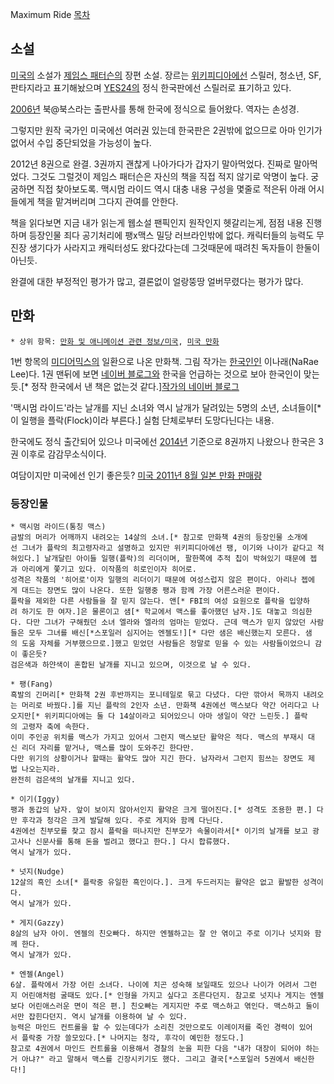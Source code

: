 Maximum Ride
[[목차]]

== 소설 ==
[[미국]]의 소설가 [[제임스 패터슨]]의 장편 소설. 장르는 [[위키피디아]]에선 스릴러, 청소년, SF, 판타지라고 표기해놨으며 [[YES24]]의 정식 한국판에선 스릴러로 표기하고 있다.

[[2006년]] 북@북스라는 출판사를 통해 한국에 정식으로 들어왔다. 역자는 손성경.

그렇지만 원작 국가인 미국에선 여러권 있는데 한국판은 2권밖에 없으므로 아마 인기가 없어서 수입 중단되었을 가능성이 높다.

2012년 8권으로 완결. 3권까지 괜찮게 나아가다가 갑자기 말아먹었다.
진짜로 말아먹었다. 그것도 그럴것이 제임스 패터슨은 자신의 책을 직접 적지 않기로 악명이 높다. 궁굼하면 직접 찾아보도록. 맥시멈 라이드 역시 대충 내용 구성을 몇줄로 적은뒤 아래 어시들에게 책을 맡겨버리며 그다지 관여를 안한다.

책을 읽다보면 지금 내가 읽는게 웹소설 팬픽인지 원작인지 헷갈리는게, 점점 내용 진행하며 등장인물 죄다 공기처리에 팽x맥스 밀당 러브라인밖에 없다. 캐릭터들의 능력도 무진장 생기다가 사라지고 캐릭터성도 왔다갔다는데 그것때문에 때려친 독자들이 한둘이 아닌듯.

완결에 대한 부정적인 평가가 많고, 결론없이 얼랑뚱땅 얼버무렸다는 평가가 많다.

== 만화 ==
 * 상위 항목: [[만화 및 애니메이션 관련 정보/미국]], [[미국 만화]]

1번 항목의 [[미디어믹스]]의 일환으로 나온 만화책. 그림 작가는 [[한국인]]인 이나래(NaRae Lee)다. 1권 맨뒤에 보면 [[네이버 블로그]]와 한국을 언급하는 것으로 보아 한국인이 맞는듯.[* 정작 한국에서 낸 책은 없는것 같다.][http://blog.naver.com/nare870815 작가의 네이버 블로그]

'맥시멈 라이드'라는 날개를 지닌 소녀와 역시 날개가 달려있는 5명의 소년, 소녀들이[* 이 일행을 플락(Flock)이라 부른다.] 실험 단체로부터 도망다닌다는 내용.

한국에도 정식 출간되어 있으나 미국에선 [[2014년]] 기준으로 8권까지 나왔으나 한국은 3권 이후로 감감무소식이다.

여담이지만 미국에선 인기 좋은듯? [http://bbs2.ruliweb.daum.net/gaia/do/ruliweb/default/news/521/read?articleId=557889&bbsId=G003&searchKey=userid&itemGroupId=&searchName=%EA%BF%88%EC%9D%84+%EC%B0%BE%EB%8A%94%EC%9E%90&itemId=277&searchValue=4VlDS8txfCQ0&platformId=&pageIndex=2 미국 2011년 8월 일본 만화 판매량]

=== 등장인물 ===
 * 맥시멈 라이드(통칭 맥스)
 금발의 머리가 어깨까지 내려오는 14살의 소녀.[* 참고로 만화책 4권의 등장인물 소개에선 그녀가 플락의 최고령자라고 설명하고 있지만 위키피디아에선 팽, 이기와 나이가 같다고 적혀있다.] 날개달린 아이들 일행(플락)의 리더이며, 팔한쪽에 추적 칩이 박혀있기 때문에 젭과 아리에게 쫓기고 있다. 이작품의 히로인이자 히어로.
 성격은 작품의 '히어로'이자 일행의 리더이기 때문에 여성스럽지 않은 편이다. 아리나 젭에게 대드는 장면도 많이 나온다. 또한 일행중 팽과 함께 가장 어른스러운 편이다.
 플락을 제외한 다른 사람들을 잘 믿지 않는다. 앤[* FBI의 여성 요원으로 플락을 입양하려 하기도 한 여자.]은 물론이고 샘[* 학교에서 맥스를 좋아했던 남자.]도 대놓고 의심한다. 다만 그녀가 구해줬던 소녀 엘라와 엘라의 엄마는 믿었다. 근데 맥스가 믿지 않았던 사람들은 모두 그녀를 배신[*스포일러 심지어는 엔젤도!][* 다만 샘은 배신했는지 모른다. 샘의 도움 자체를 거부했으므로.]했고 믿었던 사람들은 정말로 믿을 수 있는 사람들이었으니 감이 좋은듯?
 검은색과 하얀색이 혼합된 날개를 지니고 있으며, 이것으로 날 수 있다.

 * 팽(Fang)
 흑발의 긴머리[* 만화책 2권 후반까지는 포니테일로 묶고 다녔다. 다만 깎아서 목까지 내려오는 머리로 바꿨다.]를 지닌 플락의 2인자 소년. 만화책 4권에선 맥스보다 약간 어리다고 나오지만[* 위키피디아에는 둘 다 14살이라고 되어있으니 아마 생일이 약간 느린듯.] 플락의 고령자 축에 속한다.
 이미 주인공 위치를 맥스가 가지고 있어서 그런지 맥스보단 활약은 적다. 맥스의 부재시 대신 리더 자리를 맡거나, 맥스를 많이 도와주긴 한다만.
 다만 위기의 상황이거나 할때는 활약도 많아 지긴 한다. 남자라서 그런지 힘쓰는 장면도 제법 나오는지라.
 완전히 검은색의 날개를 지니고 있다.

 * 이기(Iggy)
 팽과 동갑의 남자. 앞이 보이지 않아서인지 활약은 크게 떨어진다.[* 성격도 조용한 편.] 다만 후각과 청각은 크게 발달해 있다. 주로 게지와 함께 다닌다.
 4권에선 친부모를 찾고 잠시 플락을 떠나지만 친부모가 속물이라서[* 이기의 날개를 보고 광고사나 신문사를 통해 돈을 벌려고 했다고 한다.] 다시 합류했다.
 역시 날개가 있다.

 * 넛지(Nudge)
 12살의 흑인 소녀[* 플락중 유일한 흑인이다.]. 크게 두드러지는 활약은 없고 활발한 성격이다.
 역시 날개가 있다.

 * 게지(Gazzy)
 8살의 남자 아이. 엔젤의 친오빠다. 하지만 엔젤하고는 잘 안 엮이고 주로 이기나 넛지와 함께 한다.
 역시 날개가 있다.

 * 엔젤(Angel)
 6살. 플락에서 가장 어린 소녀다. 나이에 치곤 성숙해 보일때도 있으나 나이가 어려서 그런지 어린애처럼 굴때도 있다.[* 인형을 가지고 싶다고 조른다던지. 참고로 넛지나 게지는 엔젤보다 어린애스러운 면이 적은 편.] 친오빠는 게지지만 주로 맥스하고 엮인다. 맥스하고 둘이서만 잡힌다던지. 역시 날개를 이용하여 날 수 있다.
 능력은 마인드 컨트롤을 할 수 있는데다가 소리친 것만으로도 이레이저를 죽인 경력이 있어서 플락중 가장 쓸모있다.[* 나머지는 청각, 후각이 예민한 정도다.]
 참고로 4권에서 마인드 컨트롤을 이용해서 경찰의 눈을 피한 다음 "내가 대장이 되어야 하는거 아냐?" 라고 말해서 맥스를 긴장시키기도 했다. 그리고 결국[*스포일러 5권에서 배신한다!]

